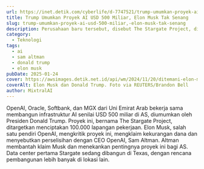 ```yaml
---
url: https://inet.detik.com/cyberlife/d-7747521/trump-umumkan-proyek-ai-usd-500-miliar-elon-musk-tak-senang
title: Trump Umumkan Proyek AI USD 500 Miliar, Elon Musk Tak Senang
slug: trump-umumkan-proyek-ai-usd-500-miliar,-elon-musk-tak-senang
description: Perusahaan baru tersebut, disebut The Stargate Project, diumumkan di Gedung Putih oleh Presiden Donald Trump.
category:
  - Teknologi
tags:
  - ai
  - sam altman
  - donald trump
  - elon musk
pubDate: 2025-01-24
cover: https://awsimages.detik.net.id/api/wm/2024/11/20/ditemani-elon-musk-trump-nonton-langsung-peluncuran-roket-starship-5_169.jpeg?wid=54&w=650&v=1&t=jpeg
coverAlt: Elon Musk dan Donald Trump. Foto via REUTERS/Brandon Bell
author: MixtralAI
---
```

OpenAI, Oracle, Softbank, dan MGX dari Uni Emirat Arab bekerja sama membangun infrastruktur AI senilai USD 500 miliar di AS, diumumkan oleh Presiden Donald Trump. Proyek ini, bernama The Stargate Project, ditargetkan menciptakan 100.000 lapangan pekerjaan. Elon Musk, salah satu pendiri OpenAI, mengkritik proyek ini, mengklaim kekurangan dana dan menyebutkan perselisihan dengan CEO OpenAI, Sam Altman. Altman membantah klaim Musk dan menekankan pentingnya proyek ini bagi AS. Data center pertama Stargate sedang dibangun di Texas, dengan rencana pembangunan lebih banyak di lokasi lain.
